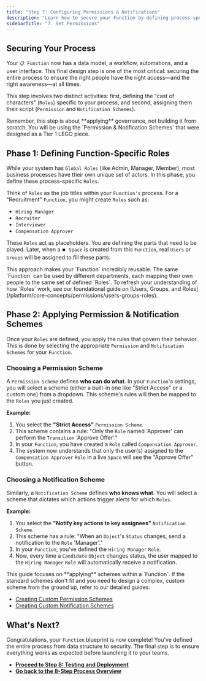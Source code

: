 ```yaml
---
title: "Step 7: Configuring Permissions & Notifications"
description: "Learn how to secure your Function by defining process-specific Roles and applying the correct Permission and Notification Schemes to control access and awareness."
sidebarTitle: "7. Set Permissions"
---
```


## Securing Your Process

Your `📋 Function` now has a data model, a workflow, automations, and a user interface. This final design step is one of the most critical: securing the entire process to ensure the right people have the right access—and the right awareness—at all times.

This step involves two distinct activities: first, defining the "cast of characters" (`Roles`) specific to your process, and second, assigning them their script (`Permission` and `Notification Schemes`).

<Info>
  Remember, this step is about **applying** governance, not building it from scratch. You will be using the `Permission & Notification Schemes` that were designed as a Tier 1 LEGO piece.
</Info>

## Phase 1: Defining Function-Specific Roles

While your system has `Global Roles` (like Admin, Manager, Member), most business processes have their own unique set of actors. In this phase, you define these process-specific `Roles`.

Think of `Roles` as the job titles within your `Function's` process. For a "Recruitment" `Function`, you might create `Roles` such as:

- `Hiring Manager`
- `Recruiter`
- `Interviewer`
- `Compensation Approver`

These `Roles` act as placeholders. You are defining the parts that need to be played. Later, when a `⏹️ Space` is created from this `Function`, real `Users` or `Groups` will be assigned to fill these parts.

<Tip>
  This approach makes your `Function` incredibly reusable. The same `Function` can be used by different departments, each mapping their own people to the same set of defined `Roles`. To refresh your understanding of how `Roles` work, see our foundational guide on [Users, Groups, and Roles](/platform/core-concepts/permissions/users-groups-roles).
</Tip>

## Phase 2: Applying Permission & Notification Schemes

Once your `Roles` are defined, you apply the rules that govern their behavior. This is done by selecting the appropriate `Permission` and `Notification Schemes` for your `Function`.

### Choosing a Permission Scheme

A `Permission Scheme` defines **who can do what**. In your `Function`'s settings, you will select a scheme (either a built-in one like "Strict Access" or a custom one) from a dropdown. This scheme's rules will then be mapped to the `Roles` you just created.

**Example:**

1. You select the **"Strict Access"** `Permission Scheme`.
2. This scheme contains a rule: "Only the `Role` named 'Approver' can perform the `Transition` 'Approve Offer'."
3. In your `Function`, you have created a `Role` called `Compensation Approver`.
4. The system now understands that only the user(s) assigned to the `Compensation Approver` `Role` in a live `Space` will see the "Approve Offer" button.

### Choosing a Notification Scheme

Similarly, a `Notification Scheme` defines **who knows what**. You will select a scheme that dictates which actions trigger alerts for which `Roles`.

**Example:**

1. You select the **"Notify key actions to key assignees"** `Notification Scheme`.
2. This scheme has a rule: "When an `Object`'s `Status` changes, send a notification to the `Role` 'Manager'."
3. In your `Function`, you've defined the `Hiring Manager` `Role`.
4. Now, every time a `Candidate` `Object` changes status, the user mapped to the `Hiring Manager` `Role` will automatically receive a notification.

<Info>
  This guide focuses on **applying** schemes within a `Function`. If the standard schemes don't fit and you need to design a complex, custom scheme from the ground up, refer to our detailed guides:

  - [Creating Custom Permission Schemes](/platform/core-concepts/permissions/permission-schemes)
  - [Creating Custom Notification Schemes](/platform/core-concepts/permissions/notification-schemes)
</Info>

## What's Next?

Congratulations, your `Function` blueprint is now complete\! You've defined the entire process from data structure to security. The final step is to ensure everything works as expected before launching it to your teams.

- [**Proceed to Step 8: Testing and Deployment**](/platform/function-design/design-process/08-test-deploy)
- [**Go back to the 8-Step Process Overview**](/platform/function-design/design-process/)